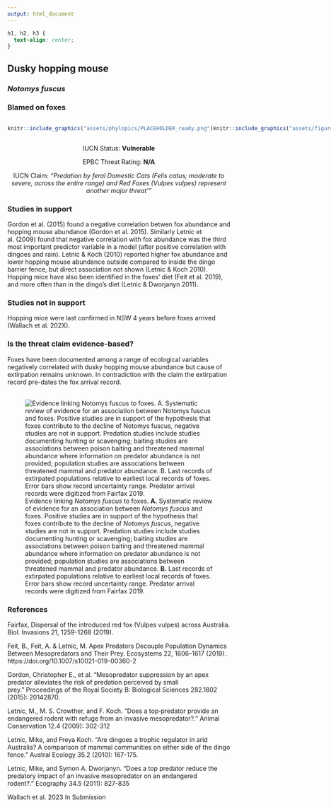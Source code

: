 ```yaml
---
output: html_document
---
```

```css
h1, h2, h3 {
  text-align: center;
}
```

## **Dusky hopping mouse**
### *Notomys fuscus*
### Blamed on foxes

:::: {style="display: flex;"}

::: {}
  ```r
  knitr::include_graphics("assets/phylopics/PLACEHOLDER_ready.png")
  ```
:::

::: {}

:::

::: {}
  ```r
  knitr::include_graphics("assets/figures/Map_Fox_Notomys fuscus.png")
  ```
:::

::::
<center>
IUCN Status: **Vulnerable**

EPBC Threat Rating: **N/A**

IUCN Claim: *"Predation by feral Domestic Cats (Felis catus; moderate to severe, across the entire range) and Red Foxes (Vulpes vulpes) represent another major threat'"*

</center>

### Studies in support

Gordon et al. (2015) found a negative correlation betwen fox abundance and hopping mouse abundance (Gordon et al. 2015). Similarly Letnic et al. (2009) found that negative correlation with fox abundance was the third most important predictor variable in a model (after positive correlation with dingoes and rain). Letnic & Koch (2010) reported higher fox abundance and lower hopping mouse abundance outside compared to inside the dingo barrier fence, but direct association not shown (Letnic & Koch 2010). Hopping mice have also been identified in the foxes' diet (Feit et al. 2019), and more often than in the dingo's diet (Letnic & Dworjanyn 2011).

### Studies not in support

Hopping mice were last confirmed in NSW 4 years before foxes arrived (Wallach et al. 202X).

### Is the threat claim evidence-based?

Foxes have been documented among a range of ecological variables negatively correlated with dusky hopping mouse abundance but cause of extirpation remains unknown. In contradiction with the claim the extirpation record pre-dates the fox arrival record.
<br>
<br>

![Evidence linking *Notomys fuscus* to foxes. **A.** Systematic review of evidence for an association between *Notomys fuscus* and foxes. Positive studies are in support of the hypothesis that foxes contribute to the decline of *Notomys fuscus*, negative studies are not in support. Predation studies include studies documenting hunting or scavenging; baiting studies are associations between poison baiting and threatened mammal abundance where information on predator abundance is not provided; population studies are associations between threatened mammal and predator abundance. **B.** Last records of extirpated populations relative to earliest local records of foxes. Error bars show record uncertainty range. Predator arrival records were digitized from Fairfax 2019.](assets/figures/Main_Evidence_Fox_Notomys fuscus.png)

### References

Fairfax, Dispersal of the introduced red fox (Vulpes vulpes) across Australia. Biol. Invasions 21, 1259-1268 (2019).

Feit, B., Feit, A. & Letnic, M. Apex Predators Decouple Population Dynamics Between Mesopredators and Their Prey. Ecosystems 22, 1606–1617 (2019). https://doi.org/10.1007/s10021-019-00360-2

Gordon, Christopher E., et al. "Mesopredator suppression by an apex predator alleviates the risk of predation perceived by small prey." Proceedings of the Royal Society B: Biological Sciences 282.1802 (2015): 20142870.

Letnic, M., M. S. Crowther, and F. Koch. "Does a top‐predator provide an endangered rodent with refuge from an invasive mesopredator?." Animal Conservation 12.4 (2009): 302-312

Letnic, Mike, and Freya Koch. "Are dingoes a trophic regulator in arid Australia? A comparison of mammal communities on either side of the dingo fence." Austral Ecology 35.2 (2010): 167-175.

Letnic, Mike, and Symon A. Dworjanyn. "Does a top predator reduce the predatory impact of an invasive mesopredator on an endangered rodent?." Ecography 34.5 (2011): 827-835

Wallach et al. 2023 In Submission

